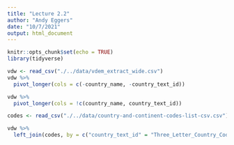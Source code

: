 ```yaml
---
title: "Lecture 2.2"
author: "Andy Eggers"
date: "10/7/2021"
output: html_document
---
```


```r
knitr::opts_chunk$set(echo = TRUE)
library(tidyverse)
```


```r
vdw <- read_csv("./../data/vdem_extract_wide.csv")
vdw %>% 
  pivot_longer(cols = c(-country_name, -country_text_id))

vdw %>% 
  pivot_longer(cols = !c(country_name, country_text_id))

codes <- read_csv("./../data/country-and-continent-codes-list-csv.csv")

vdw %>% 
  left_join(codes, by = c("country_text_id" = "Three_Letter_Country_Code"))

```

